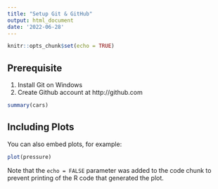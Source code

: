 ```yaml
---
title: "Setup Git & GitHub"
output: html_document
date: '2022-06-28'
---
```


```r
knitr::opts_chunk$set(echo = TRUE)
```

## Prerequisite

1. Install Git on Windows
2. Create Github account at http://github.com



```r
summary(cars)
```

## Including Plots

You can also embed plots, for example:

```r
plot(pressure)
```

Note that the `echo = FALSE` parameter was added to the code chunk to prevent printing of the R code that generated the plot.
